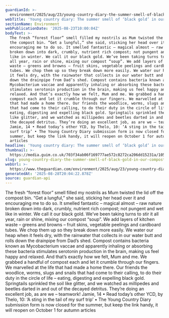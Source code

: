 ```yaml
---
guardianId: >-
  environment/2025/aug/23/young-country-diary-the-summer-smell-of-black-gold-in-our-compost-heap
webTitle: 'Young country diary: The summer smell of ‘black gold’ in our compost heap'
sectionName: Environment
webPublicationDate: '2025-08-23T10:00:04Z'
bodyText: >-
  The fresh “forest floor” smell filled my nostrils as Mum twisted the lid off
  the compost bin. “Get a lungful,” she said, sticking her head over it and
  encouraging me to do so. It smelled fantastic – magical almost – raw nature
  broken down into dark, crumbly, nutrient rich compost; not pungent and wet
  like in winter. We call it our black gold. We’ve been taking turns to stir it
  all year, rain or shine, mixing our compost “soup”. We add layers of kitchen
  waste – greens and browns – fruit skins, vegetable peelings and cardboard
  tubes. We chop them up so they break down more easily. We water our heap when
  it feels dry, with the rainwater that collects in our water butt and rolls
  down the drainpipe from Dad’s shed. Compost contains bacteria known as
  Mycobacterium vaccae and apparently inhaling or absorbing these bacteria
  stimulates serotonin production in the brain, making us feel happy and
  relaxed. And that’s exactly how we felt, Mum and me. We grabbed a handful of
  compost each and let it crumble through our fingers. We marvelled at the life
  that had made a home there. Our friends the woodlice, worms, slugs and snails
  that had come to their calling, to do their duty in the circle of life –
  eating, digesting and expelling black gold. Springtails sprinkled the soil
  like glitter, and we watched as millipedes and beetles darted in and out of
  the decayed detritus. They’re doing an excellent job, as are we – teamwork!
  Jamie, 14 • Read today’s other YCD, by Thelo, 10: ‘A sting in the tail of my
  surf trip’ • The Young Country Diary submission form is now closed for the
  summer, but keep the link handy, it will reopen on October 1 for autumn
  articles
headline: 'Young country diary: The summer smell of ‘black gold’ in our compost heap'
thumbnail: >-
  https://media.guim.co.uk/703f34ab06f169777ae572c8272ca206dd15231a/105_0_3839_3072/500.jpg
slug: young-country-diary-the-summer-smell-of-black-gold-in-our-compost-heap
webUrl: >-
  https://www.theguardian.com/environment/2025/aug/23/young-country-diary-the-summer-smell-of-black-gold-in-our-compost-heap
generatedAt: '2025-08-28T20:04:22.878Z'
source: guardian-api
---
```

The fresh “forest floor” smell filled my nostrils as Mum twisted the lid off the compost bin. “Get a lungful,” she said, sticking her head over it and encouraging me to do so. It smelled fantastic – magical almost – raw nature broken down into dark, crumbly, nutrient rich compost; not pungent and wet like in winter. We call it our black gold. We’ve been taking turns to stir it all year, rain or shine, mixing our compost “soup”. We add layers of kitchen waste – greens and browns – fruit skins, vegetable peelings and cardboard tubes. We chop them up so they break down more easily. We water our heap when it feels dry, with the rainwater that collects in our water butt and rolls down the drainpipe from Dad’s shed. Compost contains bacteria known as Mycobacterium vaccae and apparently inhaling or absorbing these bacteria stimulates serotonin production in the brain, making us feel happy and relaxed. And that’s exactly how we felt, Mum and me. We grabbed a handful of compost each and let it crumble through our fingers. We marvelled at the life that had made a home there. Our friends the woodlice, worms, slugs and snails that had come to their calling, to do their duty in the circle of life – eating, digesting and expelling black gold. Springtails sprinkled the soil like glitter, and we watched as millipedes and beetles darted in and out of the decayed detritus. They’re doing an excellent job, as are we – teamwork! Jamie, 14 • Read today’s other YCD, by Thelo, 10: ‘A sting in the tail of my surf trip’ • The Young Country Diary submission form is now closed for the summer, but keep the link handy, it will reopen on October 1 for autumn articles
